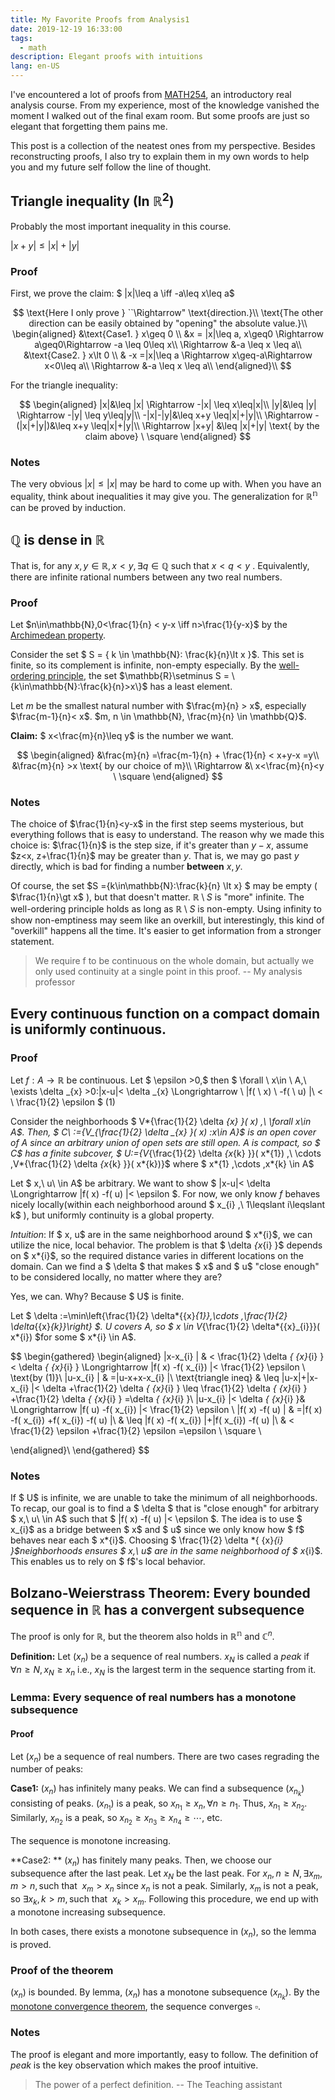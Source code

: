 ```yaml
---
title: My Favorite Proofs from Analysis1
date: 2019-12-19 16:33:00
tags:
  - math
description: Elegant proofs with intuitions
lang: en-US
---
```


I've encountered a lot of proofs from [MATH254](https://www.mcgill.ca/study/2019-2020/courses/math-254), an introductory real analysis course. From my experience, most of the knowledge vanished the moment I walked out of the final exam room. But some proofs are just so elegant that forgetting them pains me.

This post is a collection of the neatest ones from my perspective. Besides reconstructing proofs, I also try to explain them in my own words to help you and my future self follow the line of thought.

## Triangle inequality (In $\mathbb{R}^2$)

Probably the most important inequality in this course.

$|x+y|\leq|x|+|y|$

### Proof

First, we prove the claim: $ |x|\leq a \iff -a\leq x\leq a$

$$
\text{Here I only prove } ``\Rightarrow" \text{direction.}\\ \text{The other direction can be easily obtained by "opening" the absolute value.}\\
\begin{aligned}
&\text{Case1. } x\geq 0 \\
&x = |x|\leq a, x\geq0 \Rightarrow a\geq0\Rightarrow -a \leq 0\leq x\\
\Rightarrow &-a \leq x \leq a\\
&\text{Case2. } x\lt 0 \\
& -x =|x|\leq a \Rightarrow x\geq-a\Rightarrow x<0\leq a\\
\Rightarrow &-a \leq x \leq a\\
\end{aligned}\\
$$

For the triangle inequality:

$$
\begin{aligned}
|x|&\leq |x| \Rightarrow -|x| \leq x\leq|x|\\
|y|&\leq |y| \Rightarrow -|y| \leq y\leq|y|\\
-|x|-|y|&\leq x+y \leq|x|+|y|\\
\Rightarrow -(|x|+|y|)&\leq x+y \leq|x|+|y|\\
\Rightarrow |x+y| &\leq |x|+|y| \text{ by the claim above} \ \square
\end{aligned}
$$

### Notes

The very obvious $|x|\leq|x|$ may be hard to come up with. When you have an equality, think about inequalities it may give you. The generalization for $\mathbb{R^n}$ can be proved by induction.

## $\mathbb{Q}$ is dense in $\mathbb{R}$

That is, for any $x, y \in \mathbb{R}, x<y, \exists q \in \mathbb{Q}$ such that $x < q < y$ . Equivalently, there are infinite rational numbers between any two real numbers.

### Proof

Let $n\in\mathbb{N},0<\frac{1}{n} < y-x \iff n>\frac{1}{y-x}$ by the [Archimedean property](http://mathonline.wikidot.com/the-archimedean-property).

Consider the set $ S = \{ k \in \mathbb{N}: \frac{k}{n}\lt x \}$. This set is finite, so its complement is infinite, non-empty especially. By the [well-ordering principle](https://brilliant.org/wiki/the-well-ordering-principle/), the set $\mathbb{R}\setminus S = \{k\in\mathbb{N}:\frac{k}{n}>x\}$ has a least element.

Let $m$ be the smallest natural number with $\frac{m}{n} > x$, especially $\frac{m-1}{n}< x$. $m, n \in \mathbb{N}, \frac{m}{n} \in \mathbb{Q}$.

**Claim:** $ x<\frac{m}{n}\leq y$ is the number we want.

$$
\begin{aligned}
&\frac{m}{n} =\frac{m-1}{n} + \frac{1}{n} < x+y-x =y\\
&\frac{m}{n} >x \text{ by our choice of m}\\
\Rightarrow &\  x<\frac{m}{n}<y \ \square
\end{aligned}
$$

### Notes

The choice of $\frac{1}{n}<y-x$ in the first step seems mysterious, but everything follows that is easy to understand. The reason why we made this choice is: $\frac{1}{n}$ is the step size, if it's greater than $y-x$, assume $z<x, z+\frac{1}{n}$ may be greater than $y$. That is, we may go past $y$ directly, which is bad for finding a number **between** $x, y$.

Of course, the set $S =\{k\in\mathbb{N}:\frac{k}{n} \lt x\} $ may be empty ( $\frac{1}{n}\gt x$ ), but that doesn't matter. $\mathbb{R}\setminus S$ is "more" infinite. The well-ordering principle holds as long as $\mathbb{R}\setminus S$ is non-empty. Using infinity to show non-emptiness may seem like an overkill, but interestingly, this kind of "overkill" happens all the time. It's easier to get information from a stronger statement.

> We require f to be continuous on the whole domain, but actually we only used continuity at a single point in this proof. -- My analysis professor

## Every continuous function on a compact domain is uniformly continuous.

### Proof

Let $f: A→ \mathbb{R}$ be continuous. Let $ \epsilon >0,$ then $ \forall \ x\in \ A,\ \exists \delta _{x} >0:|x-u|< \delta _{x} \Longrightarrow \ |f( \ x) \ -f( \ u) |\ < \ \frac{1}{2} \epsilon $ (1)

Consider the neighborhoods $ V*{\frac{1}{2} \delta *{x} }( x) ,\ \forall x\in A$. Then, $ C\ :=\{V_{\frac{1}{2} \delta _{x} }( x) :x\in A\}$ is an open cover of A since an arbitrary union of open sets are still open. A is compact, so $ C$ has a finite subcover, $ U:=\{V*{\frac{1}{2} \delta *{x*{k} }}( x*{1}) ,\ \cdots ,V*{\frac{1}{2} \delta *{x*{k} }}( x*{k})\}$ where $ x*{1} ,\cdots ,x*{k} \in A$

Let $ x,\ u\ \in A$ be arbitrary. We want to show $ |x-u|< \delta \Longrightarrow |f( x) -f( u) |< \epsilon $. For now, we only know $f$ behaves nicely locally(within each neighborhood around $ x\_{i} ,\ 1\leqslant i\leqslant k$ ), but uniformly continuity is a global property.

_Intuition_: If $ x, u$ are in the same neighborhood around $ x*{i}$, we can utilize the nice, local behavior. The problem is that $ \delta *{x*{i} }$ depends on $ x*{i}$, so the required distance varies in different locations on the domain. Can we find a $ \delta $ that makes $ x$ and $ u$ "close enough" to be considered locally, no matter where they are?

Yes, we can. Why? Because $ U$ is finite.

Let $ \delta :=\min\left\{\frac{1}{2} \delta*{{x}*{1}},\cdots ,\frac{1}{2} \delta*{{x}*{k}}\right\} $. $U$ covers A, so $ x \in V*{\frac{1}{2} \delta*{{x}_{i}}}( x*{i}) $for some $ x*{i} \in A$.

$$
\begin{gathered}
\begin{aligned}
|x-x_{i} | & < \frac{1}{2} \delta _{ {x}_{i} } < \delta _{ {x}_{i} } \Longrightarrow |f( x) -f( x_{i}) |< \frac{1}{2} \epsilon \ \text{by (1)}\\
|u-x_{i} | & =|u-x+x-x_{i} |\\
 \text{triangle ineq} & \leq |u-x|+|x-x_{i} |< \delta +\frac{1}{2} \delta _{ {x}_{i} } \leq \frac{1}{2} \delta _{ {x}_{i} } +\frac{1}{2} \delta _{ {x}_{i} } =\delta _{ {x}_{i} }\\
|u-x_{i} |< \delta _{ {x}_{i} }& \Longrightarrow |f( u) -f( x_{i}) |< \frac{1}{2} \epsilon \\
|f( x) -f( u) | & =|f( x) -f( x_{i}) +f( x_{i}) -f( u) |\\
 & \leq |f( x) -f( x_{i}) |+|f( x_{i}) -f( u) |\\
 & < \frac{1}{2} \epsilon +\frac{1}{2} \epsilon =\epsilon \ \square \\

\end{aligned}\\
\end{gathered}
$$

### Notes

If $ U$ is infinite, we are unable to take the minimum of all neighborhoods. To recap, our goal is to find a $ \delta $ that is "close enough" for arbitrary $ x,\ u\ \in A$ such that $ |f( x) -f( u) |< \epsilon $. The idea is to use $ x_{i}$ as a bridge between $ x$ and $ u$ since we only know how $ f$ behaves near each $ x*{i}$. Choosing $ \frac{1}{2} \delta *{ {x}_{i} }$neighborhoods ensures $ x,\ u$ are in the same neighborhood of $ x_{i}$. This enables us to rely on $ f$'s local behavior.

## Bolzano-Weierstrass Theorem: Every bounded sequence in $\mathbb{R}$ has a convergent subsequence

The proof is only for $\mathbb{R}$, but the theorem also holds in $\mathbb{R^n}$ and $\mathbb{C}^n$.

**Definition:** Let $(x_n)$ be a sequence of real numbers. $x_N$ is called a _peak_ if $\forall n\geq N, x_N\geq x_n$ i.e., $x_N$ is the largest term in the sequence starting from it.

### Lemma: Every sequence of real numbers has a monotone subsequence

#### Proof

Let $(x_n)$ be a sequence of real numbers. There are two cases regrading the number of peaks:

**Case1:** $(x_n)$ has infinitely many peaks. We can find a subsequence $(x_{n_{k} })$ consisting of peaks. $(x_{n_{1} })$ is a peak, so $x_{n_{1} } \geq x_n, \forall n\geq n_1$. Thus, $x_{n_{1} }\geq x_{n_{2} }$. Similarly, $x_{n_{2} }$ is a peak, so $x_{n_{2} } \geq x_{n_{3} } \geq x_{n_{4} } \geq \cdots$, etc.

The sequence is monotone increasing.

**Case2: ** $(x_n)$ has finitely many peaks. Then, we choose our subsequence after the last peak. Let $x_N$ be the last peak. For $x_n, n\geq N, \exists x_m, m\gt n, \text{such that } \ x_m \gt x_n$ since $x_n$ is not a peak. Similarly, $x_m$ is not a peak, so $\exists x_k, k\gt m, \text{such that } \ x_k \gt x_m$. Following this procedure, we end up with a monotone increasing subsequence.

In both cases, there exists a monotone subsequence in $(x_n)$, so the lemma is proved.

### Proof of the theorem

$(x_n)$ is bounded. By lemma, $(x_n)$ has a monotone subsequence $(x_{n_{k} })$. By the [monotone convergence theorem](http://mathonline.wikidot.com/the-monotone-convergence-theorem/), the sequence converges $\square$.

### Notes

The proof is elegant and more importantly, easy to follow. The definition of _peak_ is the key observation which makes the proof intuitive.

> The power of a perfect definition. -- The Teaching assistant

[1]: http://mathonline.wikidot.com/the-archimedean-property 'No infinitely large  or infinitely small elements'
[2]: https://brilliant.org/wiki/the-well-ordering-principle/ 'Every non-empty set of positive integers contains a least element'
[3]: http://mathonline.wikidot.com/the-monotone-convergence-theorem/
